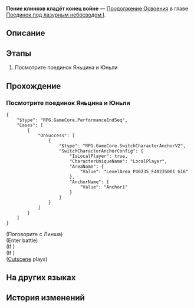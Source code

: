 {{Дополнить|Диалоги.}}
{{Миссия Инфобокс
|id              = 2022005
|Название        = 
|Изображение     = Миссия Освоения Пение клинков кладёт конец войне.png
|Тип             = Продолжение Освоения
|События         = 
|Глава           = Поединок под лазурным небосводом I
|Условия         = 
|Персонажи       = Первопроходец
|СтартЛокация    = [[Лофу Сяньчжоу]] — [[Комиссия по алхимии]]
|Локации         = Комиссия по алхимии
|Предыдущая      = 
|Следующая       = 
|Награды         = Опыт Освоения*500; Звёздный нефрит*60; Очищенный эфир*6; Утраченный кристалл*4; Кредиты*60 000
}}
'''Пение клинков кладёт конец войне''' — [[Продолжение Освоения]] в главе [[Поединок под лазурным небосводом I]].

==Описание==
{{Описание|<!--официальное описание из Перекрёстка судеб-->}}

==Этапы==
# Посмотрите поединок Яньцина и Юньли

==Прохождение==
{{Дополнить}}


===Посмотрите поединок Яньцина и Юньли===
{{Описание миссии|локация=Комиссия по алхимии|При посредничестве нового Мастера котла Комиссии по алхимии вы успешно снимаете с себя выдвинутые КММ обвинения и сопровождаете желающую поговорить главу в Комиссию по алхимии. Однако ваша беседа прерывается юной фехтовальщицей, долгое время ожидающей момента, чтобы скрестить с Яньцином мечи.}}
{{Диалог Начало}}
:{{tx}}
<pre>{
	"$type": "RPG.GameCore.PerformanceEndSeq",
	"Cases": [
		{
			"OnSuccess": [
				{
					"$type": "RPG.GameCore.SwitchCharacterAnchorV2",
					"SwitchCharacterAnchorConfig": {
						"IsLocalPlayer": true,
						"CharacterUniqueName": "LocalPlayer",
						"AreaName": {
							"Value": "LevelArea_P40235_F40235001_G16"
						},
						"AnchorName": {
							"Value": "Anchor1"
						}
					}
				}
			]
		}
	]
}</pre>

;(Поговорите с Линша)
:{{tx}}
;(Enter battle)
:{{Enemy List|Зверь Изобилия: Древесный волк*5/-70% Сила атаки; Зверь Изобилия: Золотая гончая*4/-70% Сила атаки; Зверь Изобилия: Могучий примат*2/-75% Сила атаки, -66.7% НР, -240 ; Ученик Санктус Медикус: Баллистарий*4/-70% Сила атаки; Поражённая Марой стражница*4/-70% Сила атаки}}
;(If {{cx}}<!--SubMission Finish: 202200506-->)
;(If {{cx}}<!--SubMission not Finish: 202200506-->)
:{{tx}}
;([[#Gallery|Cutscene]] plays)
:{{tx}}
{{Диалог Конец}}

==На других языках==
{{На других языках
|en   = The Quieting of Quillons
|zhs  = 锷击刃鸣，止戈罢兵
|zht  = 鍔擊刃鳴，止戈罷兵
|ja   = 切り結ぶ刃と止戈の勇将
|ko   = 교차하는 칼끝을 멈춘 일격
|es   = Sonar de espadas que detiene legiones
|fr   = Le Silence des quillons
|ru   = Пение клинков кладёт конец войне
|th   = คมดาบกู่ก้องยุติวิวาท
|vi   = Đao Kiếm Hòa Thanh, Gác Lại Chiến Tranh
|de   = Gesang der Klingen, Untergang der Armee
|id   = Serangan yang Menghentikan Peperangan
|pt   = O Silêncio do Combate
}}

==История изменений==
{{История изменений|2.7}}
